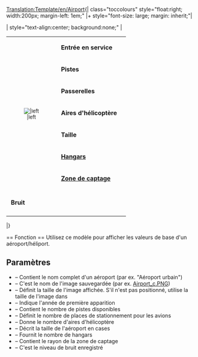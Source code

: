 <noinclude>[[Translation:Template/en/Airport]]</noinclude><noinclude></noinclude>{| class="toccolours" style="float:right; width:200px; margin-left: 1em;"
|+ style="font-size: large; margin: inherit;"|'''{{{Libellé}}}'''

| style="text-align:center; background:none;" |
{| class="toccolours"
|rowspan="8" style="text-align:center; font-size:smaller;"|[[File:{{{image}}}|{{{imagewidth}}}|left]]
|&nbsp;'''Entrée en service''' || {{{Service}}}
|-
|&nbsp;'''Pistes''' || {{{Pistes}}}
|-
|&nbsp;'''Passerelles''' || {{{Passerelles}}}
|-
|&nbsp;'''Aires d'hélicoptère''' || {{{Héli}}}
|-
|&nbsp;'''Taille''' || {{{taille}}}
|-
|&nbsp;'''[[fr/Manual/Dépôts|Hangars]]''' || {{{hangars}}}
|-
|&nbsp;'''[[fr/Manual/Zone de captage|Zone de captage]]''' || {{{captage}}}
|-
|-
|&nbsp;'''Bruit''' || {{{bruit}}}
|-
|}

|}

<noinclude>== Fonction ==
Utilisez ce modèle pour afficher les valeurs de base d'un aéroport/héliport.
== Paramètres ==
* {{{Libellé}}} – Contient le nom complet d'un aéroport (par ex. "Aéroport urbain")
* {{{image}}} – C'est le nom de l'image sauvegardée (par ex. [[:File:en/Airport c.png|Airport_c.PNG]])
* {{{imagewidth}}} – Définit la taille de l'image affichée. S'il n'est pas positionné, utilise la taille de l'image dans {{{image}}}
* {{{Service}}} – Indique l'année de première apparition
* {{{Pistes}}} – Contient le nombre de pistes disponibles
* {{{Passerelles}}} – Définit le nombre de places de stationnement pour les avions
* {{{Héli}}} – Donne le nombre d'aires d'hélicoptère
* {{{taille}}} – Décrit la taille de l'aéroport en cases
* {{{hangars}}} – Fournit le nombre de hangars
* {{{captage}}} – Contient le rayon de la zone de captage
* {{{bruit}}} – C'est le niveau de bruit enregistré</noinclude>